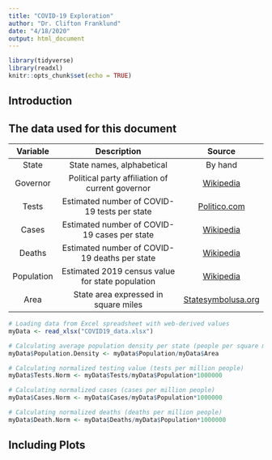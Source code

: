 ```yaml
---
title: "COVID-19 Exploration"
author: "Dr. Clifton Franklund"
date: "4/18/2020"
output: html_document
---
```


```r
library(tidyverse)
library(readxl)
knitr::opts_chunk$set(echo = TRUE)
```

## Introduction

## The data used for this document

| Variable   | Description                                      | Source |
|:----------:|:------------------------------------------------:|:------:|
| State      | State names, alphabetical                        | By hand |
| Governor   | Political party affiliation of current governor  | [Wikipedia](https://en.wikipedia.org/wiki/List_of_United_States_governors) |
| Tests      | Estimated number of COVID-19 tests per state     | [Politico.com](https://www.politico.com/interactives/2020/coronavirus-testing-by-state-chart-of-new-cases/) |
| Cases      | Estimated number of COVID-19 cases per state     | [Wikipedia](https://en.wikipedia.org/wiki/2020_coronavirus_pandemic_in_the_United_States) |
| Deaths     | Estimated number of COVID-19 deaths per state    | [Wikipedia](https://en.wikipedia.org/wiki/2020_coronavirus_pandemic_in_the_United_States) |
| Population | Estimated 2019 census value for state population | [Wikipedia](https://en.wikipedia.org/wiki/List_of_states_and_territories_of_the_United_States_by_population) |
| Area       | State area expressed in square miles             | [Statesymbolusa.org](https://statesymbolsusa.org/symbol-official-item/national-us/uncategorized/states-size) |



```r
# Loading data from Excel spreadsheet with web-derived values
myData <- read_xlsx("COVID19_data.xlsx")

# Calculating average population density per state (people per square mile)
myData$Population.Density <- myData$Population/myData$Area

# Calculating normalized testing value (tests per million people)
myData$Tests.Norm <- myData$Tests/myData$Population*1000000

# Calculating normalized cases (cases per million people)
myData$Cases.Norm <- myData$Cases/myData$Population*1000000

# Calculating normalized deaths (deaths per million people)
myData$Death.Norm <- myData$Deaths/myData$Population*1000000

```

## Including Plots
